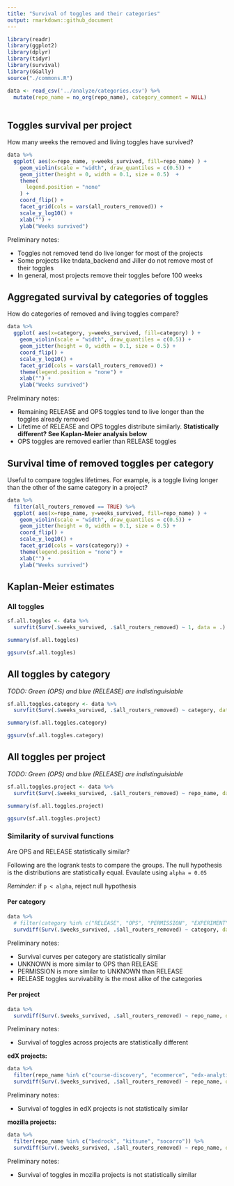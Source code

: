```yaml
---
title: "Survival of toggles and their categories"
output: rmarkdown::github_document
---
```


```r
library(readr)
library(ggplot2)
library(dplyr)
library(tidyr)
library(survival)
library(GGally)
source("./commons.R")
```

```r
data <- read_csv('../analyze/categories.csv') %>%
  mutate(repo_name = no_org(repo_name), category_comment = NULL)
  
```

## Toggles survival per project

How many weeks the removed and living toggles have survived?

```r
data %>%
  ggplot( aes(x=repo_name, y=weeks_survived, fill=repo_name) ) +
    geom_violin(scale = "width", draw_quantiles = c(0.5)) +
    geom_jitter(height = 0, width = 0.1, size = 0.5)  +
    theme(
      legend.position = "none"
    ) +
    coord_flip() +
    facet_grid(cols = vars(all_routers_removed)) +
    scale_y_log10() +
    xlab("") +
    ylab("Weeks survived")
```

Preliminary notes:

* Toggles not removed tend do live longer for most of the projects
* Some projects like tndata_backend and Jiller do not remove most of their toggles
* In general, most projects remove their toggles before 100 weeks


## Aggregated survival by categories of toggles

How do categories of removed and living toggles compare?

```r
data %>%
  ggplot( aes(x=category, y=weeks_survived, fill=category) ) +
    geom_violin(scale = "width", draw_quantiles = c(0.5)) +
    geom_jitter(height = 0, width = 0.1, size = 0.5) +
    coord_flip() +
    scale_y_log10() +
    facet_grid(cols = vars(all_routers_removed)) +
    theme(legend.position = "none") +
    xlab("") +
    ylab("Weeks survived")
```

Preliminary notes:

* Remaining RELEASE and OPS toggles tend to live longer than the toggles already removed
* Lifetime of RELEASE and OPS toggles distribute similarly. **Statistically different? See Kaplan-Meier analysis below**
* OPS toggles are removed earlier than RELEASE toggles


## Survival time of removed toggles per category

Useful to compare toggles lifetimes. For example, is a toggle living longer than the other of the same category in a project?

```r
data %>%
  filter(all_routers_removed == TRUE) %>%
  ggplot( aes(x=repo_name, y=weeks_survived, fill=repo_name) ) +
    geom_violin(scale = "width", draw_quantiles = c(0.5)) +
    geom_jitter(height = 0, width = 0.1, size = 0.5) +
    coord_flip() +
    scale_y_log10() +
    facet_grid(cols = vars(category)) +
    theme(legend.position = "none") +
    xlab("") +
    ylab("Weeks survived")
```

## Kaplan-Meier estimates

### All toggles

```r
sf.all.toggles <- data %>%
  survfit(Surv(.$weeks_survived, .$all_routers_removed) ~ 1, data = .)

summary(sf.all.toggles)

ggsurv(sf.all.toggles)
```

## All toggles by category

*TODO: Green (OPS) and blue (RELEASE) are indistinguisiable*

```r
sf.all.toggles.category <- data %>%
  survfit(Surv(.$weeks_survived, .$all_routers_removed) ~ category, data = .)

summary(sf.all.toggles.category)

ggsurv(sf.all.toggles.category)
```

## All toggles per project

*TODO: Green (OPS) and blue (RELEASE) are indistinguisiable*

```r
sf.all.toggles.project <- data %>%
  survfit(Surv(.$weeks_survived, .$all_routers_removed) ~ repo_name, data = .)

summary(sf.all.toggles.project)

ggsurv(sf.all.toggles.project)
```


### Similarity of survival functions

Are OPS and RELEASE statistically similar?

Following are the logrank tests to compare the groups. The null hypothesis is the distributions are statistically equal. Evaulate using `alpha = 0.05`

*Reminder:* if `p < alpha`, reject null hypothesis

#### Per category
```r
data %>%
  # filter(category %in% c("RELEASE", "OPS", "PERMISSION", "EXPERIMENT", "UNKNOWN")) %>%
  survdiff(Surv(.$weeks_survived, .$all_routers_removed) ~ category, data = .)
```

Preliminary notes:

* Survival curves per category are statistically similar
* UNKNOWN is more similar to OPS than RELEASE
* PERMISSION is more similar to UNKNOWN than RELEASE
* RELEASE toggles survivability is the most alike of the categories

#### Per project

```r
data %>%
  survdiff(Surv(.$weeks_survived, .$all_routers_removed) ~ repo_name, data = .)
```

Preliminary notes:

* Survival of toggles across projects are statistically different

**edX projects:**
```r
data %>%
  filter(repo_name %in% c("course-discovery", "ecommerce", "edx-analytics-dashboard", "edx-platform")) %>%
  survdiff(Surv(.$weeks_survived, .$all_routers_removed) ~ repo_name, data = .)
```

Preliminary notes:

* Survival of toggles in edX projects is not statistically similar

**mozilla projects:**
```r
data %>%
  filter(repo_name %in% c("bedrock", "kitsune", "socorro")) %>%
  survdiff(Surv(.$weeks_survived, .$all_routers_removed) ~ repo_name, data = .)
```

Preliminary notes:

* Survival of toggles in mozilla projects is not statistically similar

